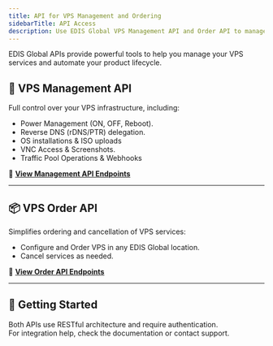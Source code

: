 ```yaml
---
title: API for VPS Management and Ordering
sidebarTitle: API Access
description: Use EDIS Global VPS Management API and Order API to manage the entire VPS lifecycle, automate orders and cancellations. Access full API documentation for seamless integration.
---
```




EDIS Global APIs provide powerful tools to help you manage your VPS services and automate your product lifecycle.  



## 🚀 VPS Management API  

Full control over your VPS infrastructure, including:  

- Power Management (ON, OFF, Reboot).  
- Reverse DNS (rDNS/PTR) delegation.  
- OS installations & ISO uploads
- VNC Access & Screenshots.
- Traffic Pool Operations & Webhooks

🔗 **[View Management API Endpoints](https://docs.edisglobal.com/management-api-reference/authentication/create-auth-session)**  

---

## 📦 VPS Order API  

Simplifies ordering and cancellation of VPS services:  

- Configure and Order VPS in any EDIS Global location.  
- Cancel services as needed.  

🔗 **[View Order API Endpoints](https://docs.edisglobal.com/order-api-reference/order-api-welcome)**  

---

## 📘 Getting Started  

Both APIs use RESTful architecture and require authentication.  
For integration help, check the documentation or contact support.  